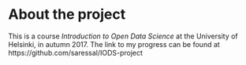 
# About the project

[//]:(*Write a short description about the course and add a link to your github repository here. This is an R markdown (.Rmd) file so you can use R markdown syntax. See the 'Useful links' page in the mooc area (chapter 1) for instructions.*)

This is a course _Introduction to Open Data Science_ at the University of Helsinki, in autumn 2017. 
The link to my progress can be found at https://github.com/saressal/IODS-project